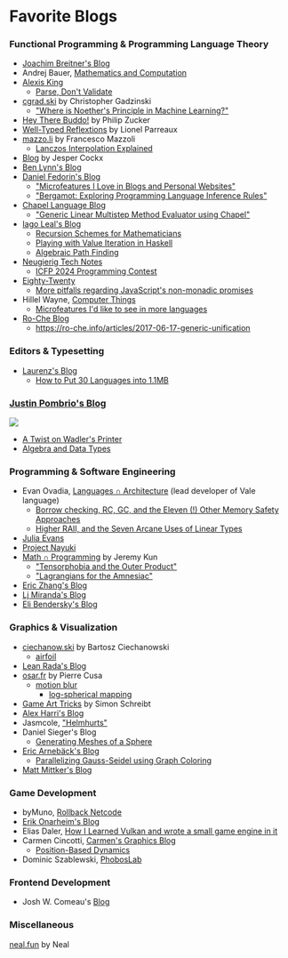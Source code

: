 
# Favorite Blogs

### Functional Programming & Programming Language Theory

* [Joachim Breitner's Blog](https://www.joachim-breitner.de/blog)
* Andrej Bauer, [Mathematics and Computation](https://math.andrej.com/)
* [Alexis King](https://lexi-lambda.github.io/blog/2019/11/05/parse-don-t-validate/)
  * [Parse, Don't Validate](https://lexi-lambda.github.io/blog/2019/11/05/parse-don-t-validate/)
* [cgrad.ski](https://cgad.ski/) by Christopher Gadzinski
  * ["Where is Noether's Principle in Machine Learning?"](https://cgad.ski/blog/where-is-noethers-principle-in-machine-learning.html)
* [Hey There Buddo!](https://www.philipzucker.com/) by Philip Zucker
* [Well-Typed Reflextions](https://lptk.github.io/) by Lionel Parreaux
* [mazzo.li](https://mazzo.li/archive.html) by Francesco Mazzoli
  * [Lanczos Interpolation Explained](https://www.jeremykun.com/2013/11/30/lagrangians-for-the-amnesiac/)
* [Blog](https://jesper.sikanda.be/blog.html) by Jesper Cockx
* [Ben Lynn's Blog](https://crypto.stanford.edu/~blynn/compiler/)
* [Daniel Fedorin's Blog](https://danilafe.com/blog)
  * ["Microfeatures I Love in Blogs and Personal Websites"](https://danilafe.com/blog/blog_microfeatures/)
  * ["Bergamot:  Exploring Programming Language Inference Rules"](https://danilafe.com/blog/bergamot/)
* [Chapel Language Blog](https://chapel-lang.org/blog/)
  * ["Generic Linear Multistep Method Evaluator using Chapel"](https://chapel-lang.org/blog/posts/linear-multistep/)
* [Iago Leal's Blog](https://iagoleal.com)
  * [Recursion Schemes for Mathematicians](https://iagoleal.com/posts/recursion-schemes/)
  * [Playing with Value Iteration in Haskell](https://iagoleal.com/posts/value-iteration-haskell/)
  * [Algebraic Path Finding](https://iagoleal.com/posts/algebraic-path/)
* [Neugierig Tech Notes](https://neugierig.org/software/blog)
  * [ICFP 2024 Programming Contest](https://neugierig.org/software/blog/2024/07/icfp-2024.html)
* [Eighty-Twenty](https://eighty-twenty.org/)
  * [More pitfalls regarding JavaScript's non-monadic promises](https://eighty-twenty.org/2024/01/24/more-pitfalls-of-js-promises)
* Hillel Wayne, [Computer Things](https://buttondown.email/hillelwayne)
  * [Microfeatures I'd like to see in more languages](https://buttondown.email/hillelwayne/archive/microfeatures-id-like-to-see-in-more-languages/)
* [Ro-Che Blog](https://ro-che.info/articles/)
  * https://ro-che.info/articles/2017-06-17-generic-unification

### Editors & Typesetting

* [Laurenz's Blog](https://laurmaedje.github.io/posts/layout-models/)
  * [How to Put 30 Languages into 1.1MB](https://laurmaedje.github.io/posts/hypher/)

### [Justin Pombrio's Blog](https://justinpombrio.net/)

![](./images/blog-pombrio.png)

* [A Twist on Wadler's Printer](https://justinpombrio.net/2024/02/23/a-twist-on-Wadlers-printer.html)
* [Algebra and Data Types](https://justinpombrio.net/2021/03/11/algebra-and-data-types.html)

### Programming & Software Engineering

* Evan Ovadia, [Languages ∩ Architecture](https://verdagon.dev/home) (lead developer of Vale language)
  * [Borrow checking, RC, GC, and the Eleven (!) Other Memory Safety Approaches](https://verdagon.dev/grimoire/grimoire)
  * [Higher RAII, and the Seven Arcane Uses of Linear Types](https://verdagon.dev/blog/higher-raii-uses-linear-types)
* [Julia Evans](https://jvns.ca/)
* [Project Nayuki](https://www.nayuki.io/)
* [Math ∩ Programming](https://www.jeremykun.com/) by Jeremy Kun
  * ["Tensorphobia and the Outer Product"](https://www.jeremykun.com/2016/03/28/tensorphobia-outer-product/)
  * ["Lagrangians for the Amnesiac"](https://www.jeremykun.com/2013/11/30/lagrangians-for-the-amnesiac/)
* [Eric Zhang's Blog](https://www.ekzhang.com/projects)
* [Lj Miranda's Blog](https://ljvmiranda921.github.io/)
* [Eli Bendersky's Blog](https://eli.thegreenplace.net/)

### Graphics & Visualization

* [ciechanow.ski](https://ciechanow.ski/) by Bartosz Ciechanowski
  * [airfoil](https://ciechanow.ski/)
* [Lean Rada's Blog](https://leanrada.com/)
* [osar.fr](https://www.osar.fr/) by Pierre Cusa
  * [motion blur](https://www.osar.fr/notes/motionblur/)
	* [log-spherical mapping](https://www.osar.fr/notes/logspherical/)
* [Game Art Tricks](http://simonschreibt.de/game-art-tricks/) by Simon Schreibt
* [Alex Harri's Blog](https://alexharri.com/blog/planes)
* Jasmcole, ["Helmhurts"](https://jasmcole.com/2014/08/25/helmhurts/)
* Daniel Sieger's Blog
  * [Generating Meshes of a Sphere](https://danielsieger.com/blog/2021/03/27/generating-spheres.html)
* [Eric Arnebäck's Blog](https://erkaman.github.io/posts/gauss_seidel_graph_coloring.html)
  * [Parallelizing Gauss-Seidel using Graph Coloring](https://erkaman.github.io/posts/gauss_seidel_graph_coloring.html)
* [Matt Mittker's Blog](https://maxbittker.com/blog/)

### Game Development

* byMuno, [Rollback Netcode](https://bymuno.com/post/rollback)
* [Erik Onarheim's Blog](https://erikonarheim.com/posts/)
* Elias Daler, [How I Learned Vulkan and wrote a small game engine in it](https://edw.is/learning-vulkan/)
* Carmen Cincotti, [Carmen's Graphics Blog](https://carmencincotti.com/2022-07-11/position-based-dynamics/)
  * [Position-Based Dynamics](https://carmencincotti.com/2022-07-11/position-based-dynamics/)
* Dominic Szablewski, [PhobosLab](https://phoboslab.org/)

### Frontend Development

* Josh W. Comeau's [Blog](https://www.joshwcomeau.com/css/rules-of-margin-collapse/)

### Miscellaneous

[neal.fun](https://neal.fun/) by Neal